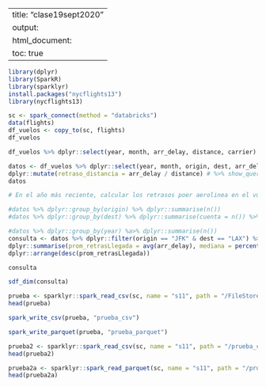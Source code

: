 
---
title: "clase19sept2020"
output:
  html_document:
    toc: true
---


```r
library(dplyr)
library(SparkR)
library(sparklyr)
install.packages("nycflights13")
library(nycflights13)
```


```r
sc <- spark_connect(method = "databricks")
data(flights)
df_vuelos <- copy_to(sc, flights) 
df_vuelos
```


```r
df_vuelos %>% dplyr::select(year, month, arr_delay, distance, carrier) %>% show_query()
```


```r
datos <- df_vuelos %>% dplyr::select(year, month, origin, dest, arr_delay, distance, carrier) %>% 
dplyr::mutate(retraso_distancia = arr_delay / distance) # %>% show_query()
datos

```


```r
# En el año más reciente, calcular los retrasos poer aerolinea en el vuelo JFK (NY) y el aeropuerto de los Angeles y ver las mejores y peores aerolineas (primeras cinco y últimas cinco)
```


```r
#datos %>% dplyr::group_by(origin) %>% dplyr::summarise(n())
#datos %>% dplyr::group_by(dest) %>% dplyr::summarise(cuenta = n()) %>% dplyr::arrange(desc(cuenta))

```


```r
#datos %>% dplyr::group_by(year) %a>% dplyr::summarise(n())
consulta <- datos %>% dplyr::filter(origin == "JFK" & dest == "LAX") %>% dplyr::group_by(carrier) %>%
dplyr::summarise(prom_retrasLlegada = avg(arr_delay), mediana = percentile(arr_delay, 0.5)) %>%
dplyr::arrange(desc(prom_retrasLlegada)) 

consulta
```


```r
sdf_dim(consulta)
```


```r
prueba <- sparklyr::spark_read_csv(sc, name = "s11", path = "/FileStore/tables/s11_2019I-2.txt", delimiter = "|")
head(prueba)
```


```r
spark_write_csv(prueba, "prueba_csv")
```


```r
spark_write_parquet(prueba, "prueba_parquet")
```


```r
prueba2 <- sparklyr::spark_read_csv(sc, name = "s11", path = "/prueba_csv")
head(prueba2)

```


```r
prueba2a <- sparklyr::spark_read_parquet(sc, name = "s11", path = "/prueba_parquet")
head(prueba2a)
```

